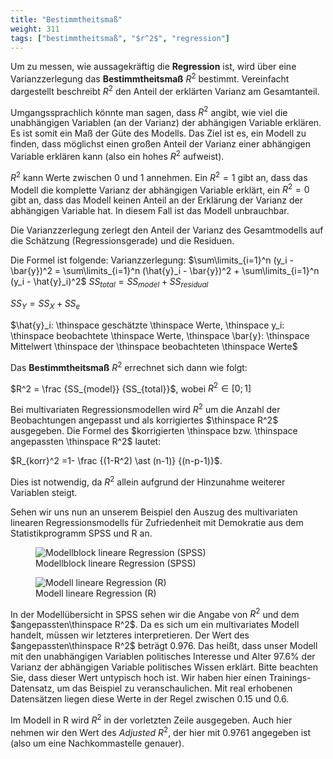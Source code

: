 ```yaml
---
title: "Bestimmtheitsmaß"
weight: 311
tags: ["bestimmtheitsmaß", "$r^2$", "regression"]
---
```


Um zu messen, wie aussagekräftig die **Regression** ist, wird über eine Varianzzerlegung das **Bestimmtheitsmaß** $R^2$ bestimmt. Vereinfacht dargestellt beschreibt $R^2$ den Anteil der erklärten Varianz am Gesamtanteil.

Umgangssprachlich könnte man sagen, dass $R^2$ angibt, wie viel die unabhängigen Variablen (an der Varianz) der abhängigen Variable erklären. Es ist somit ein Maß der Güte des Modells. Das Ziel ist es, ein Modell zu finden, dass möglichst einen großen Anteil der Varianz einer abhängigen Variable erklären kann (also ein hohes $R^2$ aufweist).

$R^2$ kann Werte zwischen $0$ und $1$ annehmen. Ein $R^2=1$ gibt an, dass das Modell die komplette Varianz der abhängigen Variable erklärt, ein $R^2=0$ gibt an, dass das Modell keinen Anteil an der Erklärung der Varianz der abhängigen Variable hat. In diesem Fall ist das Modell unbrauchbar.

Die Varianzzerlegung zerlegt den Anteil der Varianz des Gesamtmodells auf die Schätzung (Regressionsgerade) und die Residuen.

Die Formel ist folgende:
Varianzzerlegung: $\sum\limits_{i=1}^n (y_i - \bar{y})^2 = \sum\limits_{i=1}^n (\hat{y}_i - \bar{y})^2 + \sum\limits_{i=1}^n (y_i - \hat{y}_i)^2$
$SS_{total} = SS_{model} + SS_{residual}$

$SS_Y = SS_X + SS_e$

$\hat{y}_i: \thinspace geschätzte \thinspace Werte, \thinspace y_i: \thinspace beobachtete \thinspace Werte, \thinspace \bar{y}: \thinspace Mittelwert \thinspace der \thinspace beobachteten \thinspace Werte$

Das **Bestimmtheitsmaß** $R^2$ errechnet sich dann wie folgt:

$R^2 = \frac {SS_{model}} {SS_{total}}$, wobei $R^2 \in [0;1]$

Bei multivariaten Regressionsmodellen wird $R^2$ um die Anzahl der Beobachtungen angepasst und als korrigiertes $\thinspace R^2$ ausgegeben.
Die Formel des $korrigierten \thinspace bzw. \thinspace angepassten \thinspace R^2$ lautet:

$R_{korr}^2 =1- \frac {(1-R^2) \ast (n-1)} {(n-p-1)}$.

Dies ist notwendig, da $R^2$ allein aufgrund der Hinzunahme weiterer Variablen steigt.

Sehen wir uns nun an unserem Beispiel den Auszug des multivariaten linearen Regressionsmodells für Zufriedenheit mit Demokratie aus dem Statistikprogramm SPSS und R an.

![Modellblock lineare Regression (SPSS)](../images/spss-multi-modell.png)

![Modell lineare Regression (R)](../images/r-reg-multi.PNG)

In der Modellübersicht in SPSS sehen wir die Angabe von $R^2$ und dem $angepassten\thinspace R^2$. Da es sich um ein multivariates Modell handelt, müssen wir letzteres interpretieren. Der Wert des $angepassten\thinspace R^2$ beträgt $0.976$. Das heißt, dass unser Modell mit den unabhängigen Variablen politisches Interesse und Alter $97.6 \%$ der Varianz der abhängigen Variable politisches Wissen erklärt. Bitte beachten Sie, dass dieser Wert untypisch hoch ist. Wir haben hier einen Trainings-Datensatz, um das Beispiel zu veranschaulichen. Mit real erhobenen Datensätzen liegen diese Werte in der Regel zwischen $0.15$ und $0.6$.

Im Modell in R wird $R^2$ in der vorletzten Zeile ausgegeben. Auch hier nehmen wir den Wert des *Adjusted* $R^2$, der hier mit $0.9761$ angegeben ist (also um eine Nachkommastelle genauer).
